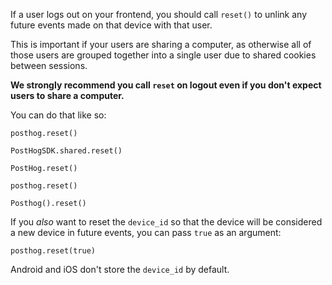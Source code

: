 If a user logs out on your frontend, you should call `reset()` to unlink any future events made on that device with that user.

This is important if your users are sharing a computer, as otherwise all of those users are grouped together into a single user due to shared cookies between sessions. 

**We strongly recommend you call `reset` on logout even if you don't expect users to share a computer.**

You can do that like so:

<MultiLanguage selector="tabs">

```js-web
posthog.reset()
```

```ios_swift
PostHogSDK.shared.reset()
```

```android_kotlin
PostHog.reset()
```

```react-native
posthog.reset()
```

```flutter
Posthog().reset()
```

</MultiLanguage>

If you _also_ want to reset the `device_id` so that the device will be considered a new device in future events, you can pass `true` as an argument:

<MultiLanguage selector="tabs">

```js-web
posthog.reset(true)
```

Android and iOS don't store the `device_id` by default.
</MultiLanguage>